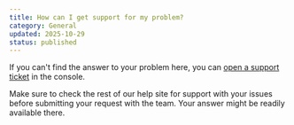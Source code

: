 ```yaml
---
title: How can I get support for my problem?
category: General
updated: 2025-10-29
status: published
---
```


If you can't find the answer to your problem here, you can [open a support ticket](https://compute.cudo.org/?support=open) in the console.

<Note>
Make sure to check the rest of our help site for support with your issues before submitting your request with the team. Your answer might be readily available there.
</Note>
